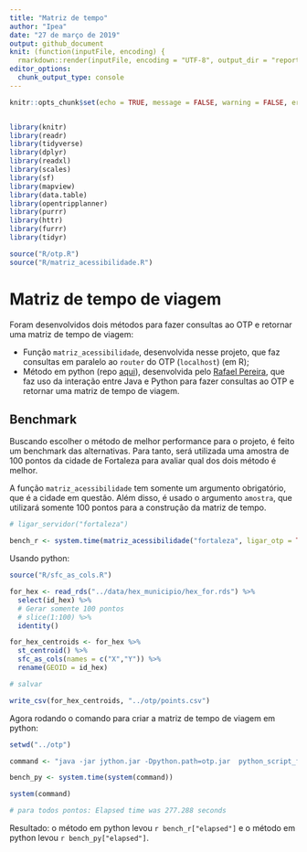 ```yaml
---
title: "Matriz de tempo"
author: "Ipea"
date: "27 de março de 2019"
output: github_document
knit: (function(inputFile, encoding) {
  rmarkdown::render(inputFile, encoding = "UTF-8", output_dir = "reports") })
editor_options: 
  chunk_output_type: console
---
```


```r
knitr::opts_chunk$set(echo = TRUE, message = FALSE, warning = FALSE, error = FALSE, eval = FALSE)


library(knitr)
library(readr)
library(tidyverse)
library(dplyr)
library(readxl)
library(scales)
library(sf)
library(mapview)
library(data.table)
library(opentripplanner)
library(purrr)
library(httr)
library(furrr)
library(tidyr)

source("R/otp.R")
source("R/matriz_acessibilidade.R")
```

# Matriz de tempo de viagem

Foram desenvolvidos dois métodos para fazer consultas ao OTP e retornar uma matriz de tempo de viagem:

- Função ``matriz_acessibilidade``, desenvolvida nesse projeto, que faz consultas em paralelo ao ``router`` do OTP (``localhost``) (em R);
- Método em python (repo [aqui](https://github.com/rafapereirabr/otp-travel-time-matrix)), desenvolvida pelo [Rafael Pereira](https://github.com/rafapereirabr), que faz uso da interação entre Java e Python para fazer consultas ao OTP e retornar uma matriz de tempo de viagem.

## Benchmark 

Buscando escolher o método de melhor performance para o projeto, é feito um benchmark das alternativas. Para tanto, será utilizada uma amostra de 100 pontos da cidade de Fortaleza para avaliar qual dos dois método é melhor.

A função ``matriz_acessibilidade`` tem somente um argumento obrigatório, que é a cidade em questão. Além disso, é usado o argumento ``amostra``, que utilizará somente 100 pontos para a construção da matriz de tempo.

```r

# ligar_servidor("fortaleza")

bench_r <- system.time(matriz_acessibilidade("fortaleza", ligar_otp = TRUE, amostra = TRUE))

```

Usando python:

```r

source("R/sfc_as_cols.R")

for_hex <- read_rds("../data/hex_municipio/hex_for.rds") %>%
  select(id_hex) %>%
  # Gerar somente 100 pontos
  # slice(1:100) %>%
  identity()

for_hex_centroids <- for_hex %>%
  st_centroid() %>%
  sfc_as_cols(names = c("X","Y")) %>%
  rename(GEOID = id_hex)

# salvar

write_csv(for_hex_centroids, "../otp/points.csv")

```

Agora rodando o comando para criar a matriz de tempo de viagem em python:

```r


setwd("../otp")

command <- "java -jar jython.jar -Dpython.path=otp.jar  python_script_fortaleza.py"

bench_py <- system.time(system(command))

system(command)

# para todos pontos: Elapsed time was 277.288 seconds

```

Resultado: o método em python levou `r bench_r["elapsed"]` e o método em python levou `r bench_py["elapsed"]`.


